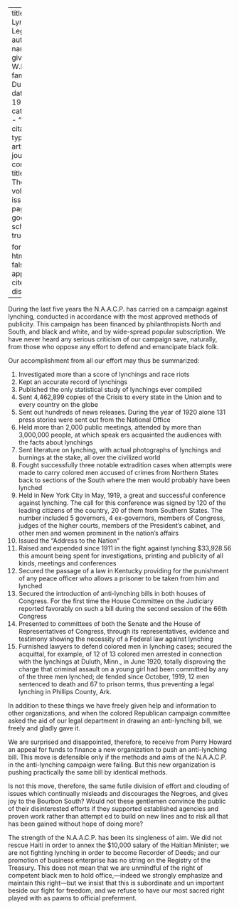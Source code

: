 
---
title: 'Anti-Lynching Legislation'
author:
  - name:
      given: W.E.B.
      family: Du Bois
date: May 1922
categories: 
  - ""
citation: 
  type: article-journal
  container-title: The Crisis
  volume: 22
  issue: 1
  page: 8-9
google-scholar: true

format:
  html:
    toc: false
    appendix-cite-as: display
---


During the last five years the N.A.A.C.P. has carried on a campaign against lynching, conducted in accordance with the most approved methods of public­ity. This campaign has been financed by philanthropists North and South, and black and white, and by wide-spread popular subscription. We have never heard any serious criticism of our campaign save, naturally, from those who oppose any effort to defend and emancipate black folk.

Our accomplishment from all our effort may thus be summarized:

1. Investigated more than a score of lynchings and race riots
2. Kept an accurate record of lynchings
3. Published the only statistical study of lynchings ever compiled
4. Sent 4,462,899 copies of the <span class = "small-caps">Crisis</span> to every state in the Union and to every country on the globe
5. Sent out hundreds of news releases. During the year of 1920 alone 131 press stories were sent out from the National Office
6. Held more than 2,000 public meetings, attended by more than 3,000,000 people, at which speak­ ers acquainted the audiences with the facts about lynchings
7. Sent literature on lynching, with actual photographs of lynchings and burnings at the stake, all over the civilized world
8. Fought successfully three notable extradition cases when attempts were made to carry colored men accused of crimes from Northern States back to sections of the South where the men would probably have been lynched
9. Held in New York City in May, 1919, a great and successful conference against lynching. The call for this conference was signed by 120 of the leading citizens of the country, 20 of them from Southern States. The number included 5 governors, 4 ex-governors, members of Congress, judges of the higher courts, members of the President's cabinet, and other men and women prominent in the nation's affairs
10. Issued the "Address to the Nation"
11. Raised and expended since 1911 in the fight against lynching $33,928.56 this amount being spent for investigations, printing and publicity of all kinds, meetings and conferences
12. Secured the passage of a law in Kentucky providing for the punishment of any peace officer who allows a prisoner to be taken from him and lynched
13. Secured the introduction of anti-lynching bills in both houses of Congress. For the first time the House Committee on the Judiciary reported favorably on such a bill during the second ses­sion of the 66th Congress
14. Presented to committees of both the Senate and the House of Representatives of Congress, through its representatives, evidence and testimony showing the necessity of a Federal law against lynching
15.  Furnished lawyers to defend colored men in lynching cases; secured the acquittal, for example, of 12 of 13 colored men arrested in connection with the lynchings at Duluth, Minn., in June 1920, totally disproving the charge that criminal assault on a young girl had been com­mitted by any of the three men lynched; de­ fended since October, 1919, 12 men sentenced to death and 67 to prison terms, thus preventing a legal lynching in Phillips County, Ark.

In addition to these things we have freely given help and information to other organizations, and when the colored Republican campaign committee asked the aid of our legal department in drawing an anti-lynching bill, we freely and gladly gave it.

We are surprised and disappointed, therefore, to receive from Perry Howard an appeal for funds to finance a new organization to push an anti-lynching bill. This move is defensible only if the methods and aims of the N.A.A.C.P. in the anti-lynching campaign were failing. But this new organization is pushing practically the same bill by identical methods.

Is not this move, therefore, the same futile division of effort and clouding of issues which continually misleads and discourages the Negroes, and gives joy to the Bourbon South? Would not these gentlemen convince the public of their disinterested efforts if they supported established agencies and proven work rather than attempt­ ed to build on new lines and to risk all that has been gained without hope of doing more?

The strength of the N.A.A.C.P. has been its singleness of aim. We did not rescue Haiti in order to annex the $10,000 salary of the Haitian Minister; we are not fighting lynching in order to become Recorder of Deeds; and our promotion of business enterprise has no string on the Registry of the Treasury. This does not mean that we are unmindful of the right of competent black men to hold office,---indeed we strongly emphasize and maintain this right---but we in­sist that this is subordinate and un­ important beside our fight for freedom, and we refuse to have our most sacred right played with as pawns to official preferment.

